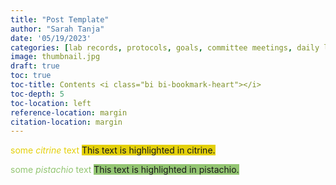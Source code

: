```yaml
---
title: "Post Template"
author: "Sarah Tanja"
date: '05/19/2023'
categories: [lab records, protocols, goals, committee meetings, daily log]
image: thumbnail.jpg
draft: true
toc: true
toc-title: Contents <i class="bi bi-bookmark-heart"></i>
toc-depth: 5
toc-location: left
reference-location: margin
citation-location: margin
---
```


[some *citrine* text]{style="color:#E4D00A"} [This text is highlighted in citrine.]{style="background-color:#E4D00A"}

[some *pistachio* text]{style="color:#93C572"} [This text is highlighted in pistachio.]{style="background-color:#93C572"}
